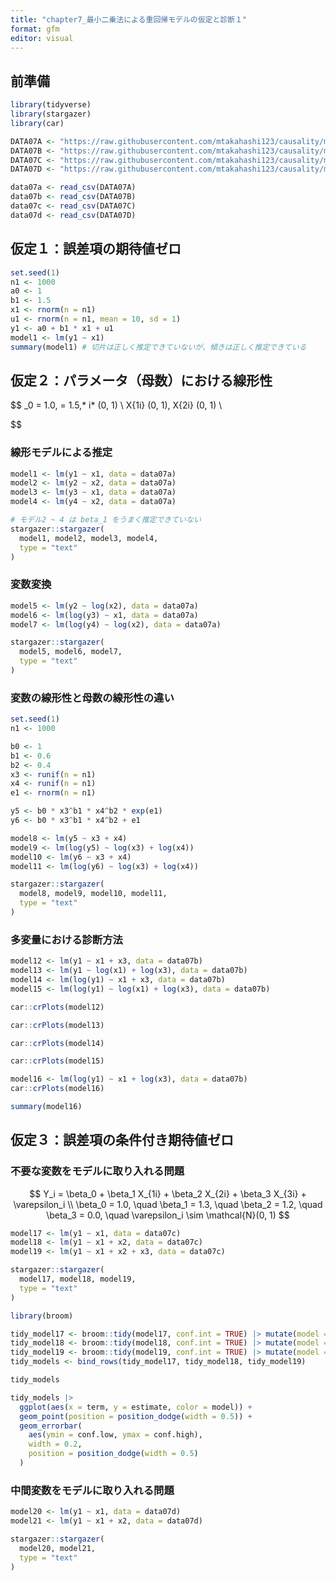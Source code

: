 ```yaml
---
title: "chapter7_最小二乗法による重回帰モデルの仮定と診断１"
format: gfm
editor: visual
---
```


## 前準備

```r
library(tidyverse)
library(stargazer)
library(car)

DATA07A <- "https://raw.githubusercontent.com/mtakahashi123/causality/main/data07a.csv"
DATA07B <- "https://raw.githubusercontent.com/mtakahashi123/causality/main/data07b.csv"
DATA07C <- "https://raw.githubusercontent.com/mtakahashi123/causality/main/data07c.csv"
DATA07D <- "https://raw.githubusercontent.com/mtakahashi123/causality/main/data07d.csv"

data07a <- read_csv(DATA07A)
data07b <- read_csv(DATA07B)
data07c <- read_csv(DATA07C)
data07d <- read_csv(DATA07D)
```

## 仮定１：誤差項の期待値ゼロ

```r
set.seed(1)
n1 <- 1000
a0 <- 1
b1 <- 1.5
x1 <- rnorm(n = n1)
u1 <- rnorm(n = n1, mean = 10, sd = 1)
y1 <- a0 + b1 * x1 + u1
model1 <- lm(y1 ~ x1)
summary(model1) # 切片は正しく推定できていないが、傾きは正しく推定できている
```

## 仮定２：パラメータ（母数）における線形性

\$\$ \beta\_0 = 1.0, \beta*1 = 1.5,\* \varepsilon*i\* \sim \mathcal{N}(0, 1) \\ X{1i} \sim \mathcal{N}(0, 1), X{2i} \sim \mathcal{LN}(0, 1) \\

```{=tex}
\begin{aligned}
Y_{1i} &= \beta_0 + \beta_1 X_{1i} + \varepsilon_i \\
Y_{2i} &= \beta_0 + \beta_1 \log{X_{2i}} + \varepsilon_i \\
Y_{3i} &= \exp\left( \beta_0 + \beta_1 X_{1i} + \varepsilon_i \right) \\
Y_{4i} &= \beta_0 X_{2i}^{\beta_1} e^{\varepsilon_i}
\end{aligned}
```
\$\$

### 線形モデルによる推定

```r
model1 <- lm(y1 ~ x1, data = data07a)
model2 <- lm(y2 ~ x2, data = data07a)
model3 <- lm(y3 ~ x1, data = data07a)
model4 <- lm(y4 ~ x2, data = data07a)

# モデル2 ~ 4 は beta_1 をうまく推定できていない
stargazer::stargazer(
  model1, model2, model3, model4,
  type = "text"
)
```

### 変数変換

```r
model5 <- lm(y2 ~ log(x2), data = data07a)
model6 <- lm(log(y3) ~ x1, data = data07a)
model7 <- lm(log(y4) ~ log(x2), data = data07a)

stargazer::stargazer(
  model5, model6, model7,
  type = "text"
)
```

### 変数の線形性と母数の線形性の違い

```r
set.seed(1)
n1 <- 1000

b0 <- 1
b1 <- 0.6
b2 <- 0.4
x3 <- runif(n = n1)
x4 <- runif(n = n1)
e1 <- rnorm(n = n1)

y5 <- b0 * x3^b1 * x4^b2 * exp(e1)
y6 <- b0 * x3^b1 * x4^b2 + e1

model8 <- lm(y5 ~ x3 + x4)
model9 <- lm(log(y5) ~ log(x3) + log(x4))
model10 <- lm(y6 ~ x3 + x4)
model11 <- lm(log(y6) ~ log(x3) + log(x4))

stargazer::stargazer(
  model8, model9, model10, model11,
  type = "text"
)
```

### 多変量における診断方法

```r
model12 <- lm(y1 ~ x1 + x3, data = data07b)
model13 <- lm(y1 ~ log(x1) + log(x3), data = data07b)
model14 <- lm(log(y1) ~ x1 + x3, data = data07b)
model15 <- lm(log(y1) ~ log(x1) + log(x3), data = data07b)
```

```r
car::crPlots(model12)
```

```r
car::crPlots(model13)
```

```r
car::crPlots(model14)
```

```r
car::crPlots(model15)
```

```r
model16 <- lm(log(y1) ~ x1 + log(x3), data = data07b)
car::crPlots(model16)
```

```r
summary(model16)
```

## 仮定３：誤差項の条件付き期待値ゼロ

### 不要な変数をモデルに取り入れる問題

$$
Y_i = \beta_0 + \beta_1 X_{1i} + \beta_2 X_{2i} + \beta_3 X_{3i} + \varepsilon_i \\
\beta_0 = 1.0, \quad \beta_1 = 1.3, \quad \beta_2 = 1.2, \quad \beta_3 = 0.0, \quad \varepsilon_i \sim \mathcal{N}(0, 1)
$$

```r
model17 <- lm(y1 ~ x1, data = data07c)
model18 <- lm(y1 ~ x1 + x2, data = data07c)
model19 <- lm(y1 ~ x1 + x2 + x3, data = data07c)

stargazer::stargazer(
  model17, model18, model19,
  type = "text"
)
```

```r
library(broom)

tidy_model17 <- broom::tidy(model17, conf.int = TRUE) |> mutate(model = "model17")
tidy_model18 <- broom::tidy(model18, conf.int = TRUE) |> mutate(model = "model18")
tidy_model19 <- broom::tidy(model19, conf.int = TRUE) |> mutate(model = "model19")
tidy_models <- bind_rows(tidy_model17, tidy_model18, tidy_model19)

tidy_models
```

```r
tidy_models |>
  ggplot(aes(x = term, y = estimate, color = model)) +
  geom_point(position = position_dodge(width = 0.5)) +
  geom_errorbar(
    aes(ymin = conf.low, ymax = conf.high),
    width = 0.2,
    position = position_dodge(width = 0.5)
  )
```

### 中間変数をモデルに取り入れる問題

```r
model20 <- lm(y1 ~ x1, data = data07d)
model21 <- lm(y1 ~ x1 + x2, data = data07d)

stargazer::stargazer(
  model20, model21,
  type = "text"
)
```
